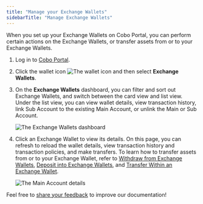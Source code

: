 ```yaml
---
title: "Manage your Exchange Wallets"
sidebarTitle: "Manage Exchange Wallets"
---
```


When you set up your Exchange Wallets on Cobo Portal, you can perform certain actions on the Exchange Wallets, or transfer assets from or to your Exchange Wallets. 

1. Log in to [Cobo Portal](https://portal.cobo.com/login).
2. Click the wallet icon <img src="/en/images/exchange-wallet/1.png" className="icon" alt="The wallet icon" /> and then select **Exchange Wallets**.
3. On the **Exchange Wallets** dashboard, you can filter and sort out Exchange Wallets, and switch between the card view and list view.
Under the list view, you can view wallet details, view transaction history, link Sub Account to the existing Main Account, or unlink the Main or Sub Account.

    <img src="/en/images/exchange-wallet/wallet_overview.png" className="screenshot_full_screen" alt="The Exchange Wallets dashboard" />

4. Click an Exchange Wallet to view its details. On this page, you can refresh to reload the wallet details, view transaction history and transaction policies, and make transfers. To learn how to transfer assets from or to your Exchange Wallet, refer to [Withdraw from Exchange Wallets](/en/portal/transfers/from-exchange-wallets), [Deposit into Exchange Wallets](/en/portal/exchange-wallets/transfers), and [Transfer Within an Exchange Wallet]().

    <img src="/en/images/exchange-wallet/main_account.png" className="screenshot_full_screen" alt="The Main Account details" />



<Tip>Feel free to [share your feedback](https://forms.zohopublic.com/cobo/form/DocumentFeedbackForm/formperma/QvLOhxJv1_JMsJ-1dleZ8Itb_7rzN-LtgvsDdxosoVI?referrername=manuals) to improve our documentation!</Tip>